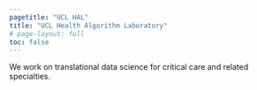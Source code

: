 ```yaml
---
pagetitle: "UCL HAL"
title: "UCL Health Algorithm Laboratory"
# page-layout: full
toc: false
---
```


::: {.lead}
  We work on translational data science for [critical care]{.fw-bolder} and related specialties. 
:::

<!-- ![](./img/showcase.svg){.hero} -->

<!-- ::: {.callout-note}
## We are currently recruiting!

If you are interested in joining the lab as a Psychology PhD student, please consider applying.<br />
You can find more information about this recruitment cycle at [this blog post](./posts/recruitment2023) (or under News).
:::
 -->